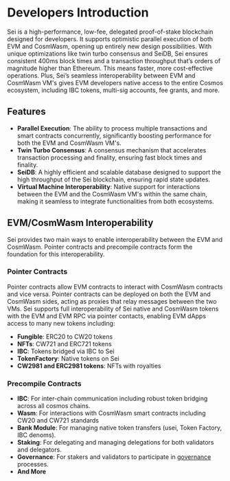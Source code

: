 
<DeveloperSurveyCallout />

# Developers Introduction

Sei is a high-performance, low-fee, delegated proof-of-stake blockchain designed for developers. It supports optimistic parallel execution of both EVM and CosmWasm, opening up entirely new design possibilities. With unique optimizations like twin turbo consensus and SeiDB, Sei ensures consistent 400ms block times and a transaction throughput that’s orders of magnitude higher than Ethereum. This means faster, more cost-effective operations. Plus, Sei’s seamless interoperability between EVM and CosmWasm VM's gives EVM developers native access to the entire Cosmos ecosystem, including IBC tokens, multi-sig accounts, fee grants, and more.

## Features

- **Parallel Execution**: The ability to process multiple transactions and smart contracts concurrently, significantly boosting performance for both the EVM and CosmWasm VM's.
- **Twin Turbo Consensus**: A consensus mechanism that accelerates transaction processing and finality, ensuring fast block times and finality.
- **SeiDB**: A highly efficient and scalable database designed to support the high throughput of the Sei blockchain, ensuring rapid state updates.
- **Virtual Machine Interoperability**: Native support for interactions between the EVM and the CosmWasm VM's within the same chain, making it seamless to integrate functionalities from both ecosystems.

## EVM/CosmWasm Interoperability

Sei provides two main ways to enable interoperability between the EVM and CosmWasm. Pointer contracts and precompile contracts form the foundation for this interoperability.

### Pointer Contracts

Pointer contracts allow EVM contracts to interact with CosmWasm contracts and vice versa. Pointer contracts can be deployed on both the EVM and CosmWasm sides, acting as proxies that relay messages between the two VMs. Sei supports full interoperability of Sei native and CosmWasm tokens with the EVM and EVM RPC via pointer contacts, enabling EVM dApps access to many new tokens including:

- **Fungible**: ERC20 to CW20 tokens
- **NFTs**: CW721 and ERC721 tokens
- **IBC**: Tokens bridged via IBC to Sei
- **TokenFactory**: Native tokens on Sei
- **CW2981 and ERC2981 tokens**: NFTs with royalties

### Precompile Contracts

- **IBC**: For inter-chain communication including robust token bridging across all cosmos chains.
- **Wasm**: For interactions with CosmWasm smart contracts including CW20 and CW721 standards
- **Bank Module**: For managing native token transfers (usei, Token Factory, IBC denoms).
- **Staking**: For delegating and managing delegations for both validators and delegators.
- **Governance**: For stakers and validators to participate in [governance](/general-governance) processes.
- **And More**
